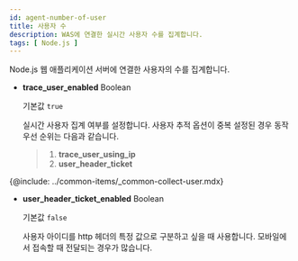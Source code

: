 ```yaml
---
id: agent-number-of-user
title: 사용자 수
description: WAS에 연결한 실시간 사용자 수를 집계합니다.
tags: [ Node.js ]
---
```


Node.js 웹 애플리케이션 서버에 연결한 사용자의 수를 집계합니다.

* **trace_user_enabled** <span class='type'>Boolean</span>

  기본값 `true`

  실시간 사용자 집계 여부를 설정합니다. 사용자 추적 옵션이 중복 설정된 경우 동작 우선 순위는 다음과 같습니다.

  > 1. **trace_user_using_ip**
  > 1. **user_header_ticket**

{@include: ../common-items/_common-collect-user.mdx} 

* **user_header_ticket_enabled** <span class='type'>Boolean</span>

  기본값 `false`

  사용자 아이디를 http 헤더의 특정 값으로 구분하고 싶을 때 사용합니다. 모바일에서 접속할 때 전달되는 경우가 많습니다.